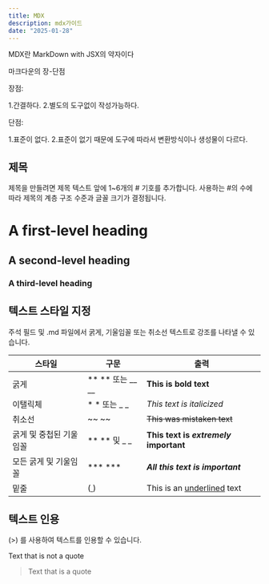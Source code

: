 ```yaml
---
title: MDX
description: mdx가이드
date: "2025-01-28"
---
```

MDX란 MarkDown with JSX의 약자이다 

마크다운의 장-단점

장점:

1.간결하다. 2.별도의 도구없이 작성가능하다.

단점: 

1.표준이 없다. 2.표준이 없기 때문에 도구에 따라서 변환방식이나 생성물이 다르다.

## 제목
제목을 만들려면 제목 텍스트 앞에 1~6개의 # 기호를 추가합니다. 사용하는 #의 수에 따라 제목의 계층 구조 수준과 글꼴 크기가 결정됩니다.
# A first-level heading
## A second-level heading
### A third-level heading

## 텍스트 스타일 지정
주석 필드 및 .md 파일에서 굵게, 기울임꼴 또는 취소선 텍스트로 강조를 나타낼 수 있습니다.

|스타일|구문|출력|
|------|---|---|
|굵게|** ** 또는 __ __|**This is bold text**|
|이탤릭체|* * 또는 _ _|_This text is italicized_|
|취소선|~~ ~~|~~This was mistaken text~~|
|굵게 및 중첩된 기울임꼴|** ** 및 _ _|**This text is _extremely_ important**|
|모든 굵게 및 기울임꼴|*** ***|***All this text is important***|
|밑줄|(<ins> </ins>)|This is an <ins>underlined</ins> text|

## 텍스트 인용
(>) 를 사용하여 텍스트를 인용할 수 있습니다.

Text that is not a quote

> Text that is a quote
